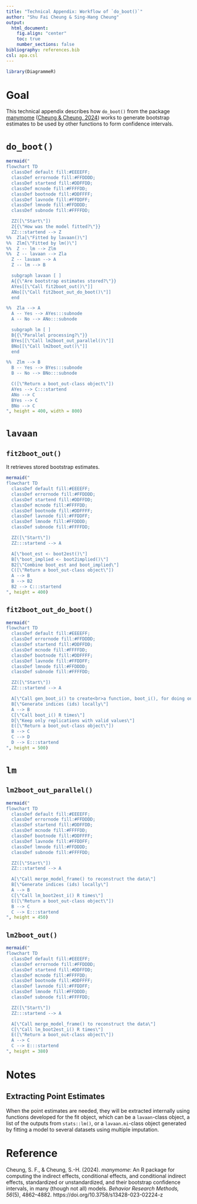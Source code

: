```yaml
---
title: "Technical Appendix: Workflow of `do_boot()`"
author: "Shu Fai Cheung & Sing-Hang Cheung"
output:
  html_document:
    fig.align: "center"
    toc: true
    number_sections: false
bibliography: references.bib
csl: apa.csl
---
```


```r
library(DiagrammeR)
```

# Goal

This technical appendix describes how `do_boot()`
from the package
[manymome](https://cran.r-project.org/package=manymome)
([Cheung & Cheung, 2024](https://doi.org/10.3758/s13428-023-02224-z))
works to generate bootstrap estimates to be used
by other functions to form confidence intervals.

# `do_boot()`

```r
mermaid("
flowchart TD
  classDef default fill:#EEEEFF;
  classDef errornode fill:#FFDDDD;
  classDef startend fill:#DDFFDD;
  classDef mcnode fill:#FFFFDD;
  classDef bootnode fill:#DDFFFF;
  classDef lavnode fill:#FFDDFF;
  classDef lmnode fill:#FFDDDD;
  classDef subnode fill:#FFFFDD;

  ZZ([\"Start\"])
  Z{{\"How was the model fitted?\"}}
  ZZ:::startend --> Z
%%  Zla[\"Fitted by lavaan()\"]
%%  Zlm[\"Fitted by lm()\"]
%%  Z -- lm --> Zlm
%%  Z -- lavaan --> Zla
  Z -- lavaan --> A
  Z -- lm --> B

  subgraph lavaan [ ]
  A{{\"Are bootstrap estimates stored?\"}}
  AYes[[\"Call fit2boot_out()\"]]
  ANo[[\"Call fit2boot_out_do_boot()\"]]
  end

%%  Zla --> A
  A -- Yes --> AYes:::subnode
  A -- No --> ANo:::subnode

  subgraph lm [ ]
  B{{\"Parallel processing?\"}}
  BYes[[\"Call lm2boot_out_parallel()\"]]
  BNo[[\"Call lm2boot_out()\"]]
  end

%%  Zlm --> B
  B -- Yes --> BYes:::subnode
  B -- No --> BNo:::subnode

  C([\"Return a boot_out-class object\"])
  AYes --> C:::startend
  ANo --> C
  BYes --> C
  BNo --> C
", height = 400, width = 800)
```

# `lavaan`

## `fit2boot_out()`

It retrieves stored bootstrap estimates.

```r
mermaid("
flowchart TD
  classDef default fill:#EEEEFF;
  classDef errornode fill:#FFDDDD;
  classDef startend fill:#DDFFDD;
  classDef mcnode fill:#FFFFDD;
  classDef bootnode fill:#DDFFFF;
  classDef lavnode fill:#FFDDFF;
  classDef lmnode fill:#FFDDDD;
  classDef subnode fill:#FFFFDD;

  ZZ([\"Start\"])
  ZZ:::startend --> A

  A[\"boot_est <- boot2est()\"]
  B[\"boot_implied <- boot2implied()\"]
  B2[\"Combine boot_est and boot_implied\"]
  C([\"Return a boot_out-class object\"])
  A --> B
  B --> B2
  B2 --> C:::startend
", height = 400)
```

## `fit2boot_out_do_boot()`

```r
mermaid("
flowchart TD
  classDef default fill:#EEEEFF;
  classDef errornode fill:#FFDDDD;
  classDef startend fill:#DDFFDD;
  classDef mcnode fill:#FFFFDD;
  classDef bootnode fill:#DDFFFF;
  classDef lavnode fill:#FFDDFF;
  classDef lmnode fill:#FFDDDD;
  classDef subnode fill:#FFFFDD;

  ZZ([\"Start\"])
  ZZ:::startend --> A

  A[\"Call gen_boot_i() to create<br>a function, boot_i(), for doing one bootstrap replication\"]
  B[\"Generate indices (ids) locally\"]
  A --> B
  C[\"Call boot_i() R times\"]
  D[\"Keep only replications with valid values\"]
  E([\"Return a boot_out-class object\"])
  B --> C
  C --> D
  D --> E:::startend
", height = 500)
```

# `lm`

## `lm2boot_out_parallel()`

```r
mermaid("
flowchart TD
  classDef default fill:#EEEEFF;
  classDef errornode fill:#FFDDDD;
  classDef startend fill:#DDFFDD;
  classDef mcnode fill:#FFFFDD;
  classDef bootnode fill:#DDFFFF;
  classDef lavnode fill:#FFDDFF;
  classDef lmnode fill:#FFDDDD;
  classDef subnode fill:#FFFFDD;

  ZZ([\"Start\"])
  ZZ:::startend --> A

  A[\"Call merge_model_frame() to reconstruct the data\"]
  B[\"Generate indices (ids) locally\"]
  A --> B
  C[\"Call lm_boot2est_i() R times\"]
  E([\"Return a boot_out-class object\"])
  B --> C
  C --> E:::startend
", height = 450)
```

## `lm2boot_out()`

```r
mermaid("
flowchart TD
  classDef default fill:#EEEEFF;
  classDef errornode fill:#FFDDDD;
  classDef startend fill:#DDFFDD;
  classDef mcnode fill:#FFFFDD;
  classDef bootnode fill:#DDFFFF;
  classDef lavnode fill:#FFDDFF;
  classDef lmnode fill:#FFDDDD;
  classDef subnode fill:#FFFFDD;

  ZZ([\"Start\"])
  ZZ:::startend --> A

  A[\"Call merge_model_frame() to reconstruct the data\"]
  C[\"Call lm_boot2est_i() R times\"]
  E([\"Return a boot_out-class object\"])
  A --> C
  C --> E:::startend
", height = 380)
```

# Notes

## Extracting Point Estimates

When the point estimates are needed, they will be
extracted internally using functions developed for
the fit object, which can be a `lavaan`-class object,
a list of the outputs from `stats::lm()`, or a
`lavaan.mi`-class object generated by fitting a model
to several datasets using multiple imputation.

# Reference

Cheung, S. F., & Cheung, S.-H. (2024).
*manymome*: An R package for computing
the indirect effects, conditional
effects, and conditional indirect
effects, standardized or unstandardized,
and their bootstrap confidence intervals,
in many (though not all) models.
*Behavior Research Methods, 56*(5),
4862--4882.
https://doi.org/10.3758/s13428-023-02224-z
